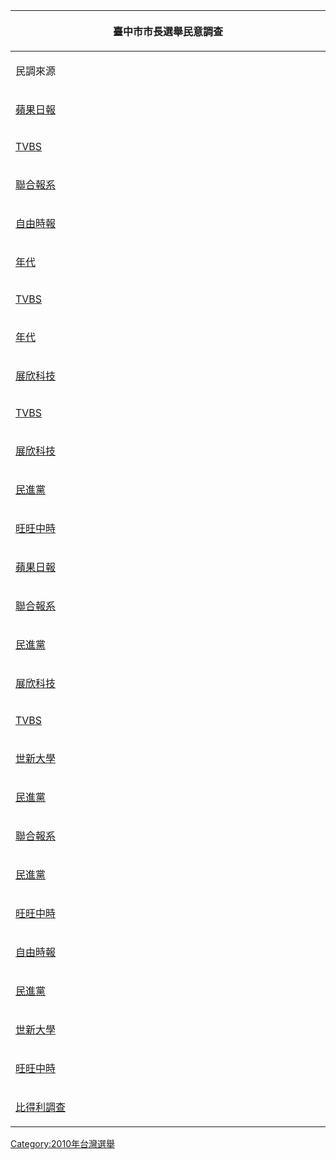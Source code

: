{|class="wikitable collapsible autocollapse" style="text-align:center"
|- style="background-color:# E9E9E9"
! colspan="5" style="width:530px;"|臺中市市長選舉民意調查
|- style="background-color:# E9E9E9"
! style="width:100px;"|民調來源
! style="width:130px;"|完成日期
! style="width:100px;"|{{KMT/logo2}} [[胡志強 (1948年)|胡志強]]
! style="width:100px;"|{{DPP/logo2}} [[蘇嘉全]]
! style="width:100px;"|[[Image:Undecided-Square.png|20px]] 未表態
|-
|[http://tw.nextmedia.com/applenews/article/art_id/32537629/IssueID/20100525 蘋果日報]||[[2010年]][[5月24日]]
|style="background-color:#CCCCFF"|'''53.40%'''||35.39%||11.21%
|-
|[http://www.tvbs.com.tw/FILE_DB/DL_DB/doshouldo/201005/doshouldo-20100526145522.pdf TVBS]||[[2010年]][[5月25日]]
|style="background-color:#CCCCFF"|'''57%'''||26%||17%
|-
|[http://udn.com/NEWS/NATIONAL/NATS3/5642676.shtml 聯合報系]||[[2010年]][[6月4日]]
|style="background-color:#CCCCFF"|'''46%'''||24%||30%
|-
|[http://www.libertytimes.com.tw/2010/new/jun/9/today-t2.htm 自由時報]||[[2010年]][[6月9日]]
|style="background-color:#CCCCFF"|'''35.59%'''||28.71%||29.67%
|-
|[http://survey.eracom.com.tw/file/productimages25/100706-%E8%87%BA%E4%B8%AD%E5%B8%82%E9%95%B7%E9%81%B8%E6%83%85%E6%B0%91%E8%AA%BF%E5%96%AE%E9%A1%8C%E7%99%BE%E5%88%86%E6%AF%94.pdf 年代]||[[2010年]][[7月6日]]
|style="background-color:#CCCCFF"|'''44.6%'''||32.5%||22.9%
|-
|[http://www.tvbs.com.tw/FILE_DB/DL_DB/yijung/201007/yijung-20100726130400.pdf TVBS]||[[2010年]][[7月22日]]
|style="background-color:#CCCCFF"|'''51%'''||31%||19%
|-
|[http://survey.eracom.com.tw/file/productimages25/100727-%E8%87%BA%E4%B8%AD%E5%B8%82%E9%95%B7%E9%81%B8%E6%83%85%E6%B0%91%E8%AA%BF%E5%96%AE%E9%A1%8C%E7%99%BE%E5%88%86%E6%AF%94.pdf 年代]||[[2010年]][[7月27日]]
|style="background-color:#CCCCFF"|'''43.5%'''||30.7%||25.8%
|-
|[http://www.i-tel.com.tw/vivi/0826election-c-0.html 展欣科技]||[[2010年]][[8月26日]]
|style="background-color:#CCCCFF"|'''62%'''||38%||—
|-
|[http://www.tvbs.com.tw/FILE_DB/DL_DB/rickliu/201008/rickliu-20100831103700.pdf TVBS]||[[2010年]][[8月27日]]
|style="background-color:#CCCCFF"|'''51%'''||30%||19%
|-
|[http://www.i-tel.com.tw/vivi/election-2-4-1.htm 展欣科技]||[[2010年]][[9月9日]]
|style="background-color:#CCCCFF"|'''52.25%'''||47.75%||—
|-
|[http://www.libertytimes.com.tw/2010/new/sep/20/today-p2.htm 民進黨]||[[2010年]][[9月15日]]
|style="background-color:#CCCCFF"|'''45%'''||36%||19%
|-
|[http://sports.chinatimes.com/focus/0,5243,50106622x112010091900106,00.html 旺旺中時]||[[2010年]][[9月19日]]
|style="background-color:#CCCCFF"|'''41%'''||35%||25%
|-
|[http://tw.nextmedia.com/applenews/article/art_id/32840722/IssueID/20100926 蘋果日報]||[[2010年]][[9月26日]]
|style="background-color:#CCCCFF"|'''51.82%'''||36.26%||11.92%
|-
|[http://udn.com/NEWS/NATIONAL/NATS3/5642676.shtml 聯合報系]||[[2010年]][[9月28日]]
|style="background-color:#CCCCFF"|'''43%'''||25%||29%
|-
|[http://udn.com/NEWS/NATIONAL/NATS2/5939140.shtml 民進黨]||[[2010年]][[9月29日]]
|style="background-color:#CCCCFF"|'''46.4%'''||33.3%||20.3%
|-
|[http://www.i-tel.com.tw/vivi/election-3-4-1.htm 展欣科技]||[[2010年]][[9月29日]]
|style="background-color:#CCCCFF"|'''59.57%'''||40.43%||—
|-
|[http://www.tvbs.com.tw/FILE_DB/DL_DB/doshouldo/201010/doshouldo-20101013225006.pdf TVBS]||[[2010年]][[10月12日]]
|style="background-color:#CCCCFF"|'''47%'''||34%||18%
|-
|[http://tw.nextmedia.com/applenews/article/art_id/32888166/IssueID/20101015 世新大學]||[[2010年]][[10月12日]]
|style="background-color:#CCCCFF"|'''37.9%'''||22.2%||39.9%
|-
|[http://udn.com/NEWS/NATIONAL/NATS2/5939140.shtml 民進黨]||[[2010年]][[10月13日]]
|style="background-color:#CCCCFF"|'''45.7%'''||35.3%||19.0%
|-
|[http://mag.udn.com/mag/e2010/storypage.jsp?f_ART_ID=280412 聯合報系]||[[2010年]][[10月27日]]
|style="background-color:#CCCCFF"|'''49%'''||31%||20%
|-
|[http://news.chinatimes.com/politics/0,5244,50204879x132010102701081,00.html 民進黨]||[[2010年]][[10月27日]]
|style="background-color:#CCCCFF"|'''40.5%'''||35.4%||24.1%
|-
|[http://news.chinatimes.com/focus/0,5243,110501x112010110300091,00.html 旺旺中時]||[[2010年]][[10月31日]]
|style="background-color:#CCCCFF"|'''43%'''||33%||23%
|-
|[http://www.libertytimes.com.tw/2010/new/nov/6/today-t3.htm 自由時報]||[[2010年]][[11月5日]]
|style="background-color:#CCCCFF"|'''34.85%'''||30.04%||35.11%
|-
|[http://www.nownews.com/2010/11/15/11610-2664489.htm 民進黨]||[[2010年]][[11月6日]]
|style="background-color:#CCCCFF"|'''40.1%'''||35.1%||24.8%
|-
|[http://tw.nextmedia.com/applenews/article/art_id/32955776/IssueID/20101112 世新大學]||[[2010年]][[11月9日]]
|style="background-color:#CCCCFF"|'''36.3%'''||26.5%||37.2%
|-
|[http://news.chinatimes.com/politics/0,5244,11050201x112010111600164,00.html 旺旺中時]||[[2010年]][[11月12日]]
|style="background-color:#CCCCFF"|'''47.1%'''||40.1%||12.8%
|-
|[http://events.tw.msn.com/election2010/topics/article.aspx?cp-documentid=4463472 比得利調查]||[[2010年]][[11月15日]]||28.9%
|style="background-color:#99FF99" | '''29.2%'''||41.9%
|}<noinclude>

[[Category:2010年台灣選舉]]
</noinclude>